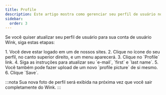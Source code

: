 ```yaml
---
title: Profile
description: Este artigo mostra como gerenciar seu perfil de usuário no Wink
sidebar:
  order: 3
---
```


Se você quiser atualizar seu perfil de usuário para sua conta de usuário Wink, siga estas etapas:

<Steps>
  1. Você deve estar logado em um de nossos sites.
  2. Clique no ícone do seu perfil, no canto superior direito, e um menu aparecerá.
  3. Clique no `Profile` link.
  4. Siga as instruções para atualizar seu `e-mail`, `first` e `last name`.
  5. Você também pode fazer upload de um novo `profile picture` de si mesmo.
  6. Clique `Save`.
</Steps>


:::nota
Sua nova foto de perfil será exibida na próxima vez que você sair completamente do Wink.
:::

